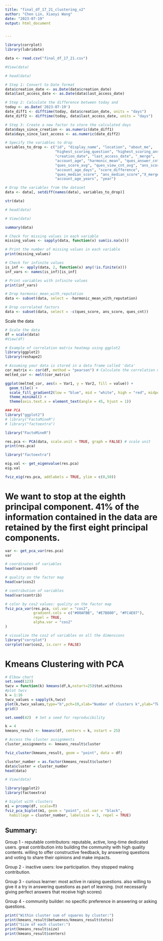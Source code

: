 ---
title: "final_df_17_21_clustering_v2"
author: "Chen Lin, Xiaoyi Wang"
date: "2023-07-19"
output: html_document


---
```{r, warning=FALSE, message=FALSE}
library(corrplot)
library(lubridate)
```


```{r}
data <- read.csv("final_df_17_21.csv")

#View(data)
```

```{r}
# head(data)
```

```{r}
# Step 1: Convert to Date format 
data$creation_date <- as.Date(data$creation_date)
data$last_access_date <- as.Date(data$last_access_date)

# Step 2: Calculate the difference between today and 
today <- as.Date('2023-07-19')
date_diff1 <- difftime(today, data$creation_date, units = "days")
date_diff2 <- difftime(today, data$last_access_date, units = "days")

# Step 3: Create a new factor to store the calculated days
data$days_since_creation <- as.numeric(date_diff1)
data$days_since_last_access <- as.numeric(date_diff2)

```


```{r}
# Specify the variables to drop
variables_to_drop <- c("id", "display_name", "location", "about_me", 
                       "highest_scoring_question", "highest_scoring_answer",
                       "creation_date", "last_access_date", "_merge",
                       "account_age", "harmonic_mean", "ques_answer_cnt_avg", 
                       "ques_score_avg", "ques_view_cnt_avg", "ans_score_avg", 
                       "account_age_days", "score_difference",
                       "ques_median_score", "ans_median_score","X_merge",
                       "account_age_years", "year")

# Drop the variables from the dataset
data <- data[, setdiff(names(data), variables_to_drop)]
```


```{r}
str(data)
```
```{r}
# head(data)
```

```{r}
# View(data)
```


```{r}
summary(data)
```


```{r}
# Check for missing values in each variable
missing_values <- sapply(data, function(x) sum(is.na(x)))

# Print the number of missing values in each variable
print(missing_values)
```

```{r}
# Check for infinite values
is_inf <- apply(data, 2, function(x) any(!is.finite(x)))
inf_vars <- names(is_inf)[is_inf]

# Print variables with infinite values
print(inf_vars)
```

```{r}
# Drop harmonic_mean_with_reputation
data <- subset(data, select = -harmonic_mean_with_reputation)
```


```{r}
# Drop correlated factors
data <- subset(data, select = -c(ques_score, ans_score, ques_cnt))
```

Scale the data
```{r}
# Scale the data
df = scale(data)
#View(df)
```


```{r}
# Example of correlation matrix heatmap using ggplot2
library(ggplot2)
library(reshape2)

# Assuming your data is stored in a data frame called 'data'
cor_matrix <- cor(df, method = "pearson") # Calculate the correlation matrix
melted_cor <- melt(cor_matrix)

ggplot(melted_cor, aes(x = Var1, y = Var2, fill = value)) +
  geom_tile() +
  scale_fill_gradient2(low = "blue", mid = "white", high = "red", midpoint = 0) +
  theme_minimal() +
  theme(axis.text.x = element_text(angle = 45, hjust = 1))

```

```{r}
### PCA
library("ggplot2")
# library("FactoMineR")
# library("factoextra")
```

```{r}
library("FactoMineR")

res.pca <- PCA(data, scale.unit = TRUE, graph = FALSE) # scale unit
print(res.pca)
```


```{r}
library("factoextra")

eig.val <- get_eigenvalue(res.pca)
eig.val
```


```{r}
fviz_eig(res.pca, addlabels = TRUE, ylim = c(0,50))
```
# We want to stop at the eighth principal component. 41% of the information contained in the data are retained by the first eight principal components.


```{r}
var <- get_pca_var(res.pca)
var
```

```{r}
# coordinates of variables
head(var$coord)

# quality on the factor map
head(var$cos2)

# contribution of variables
head(var$contrib)
```


```{r}
# color by cos2 values: quality on the factor map
fviz_pca_var(res.pca, col.var = "cos2",
             gradient.cols = c("#00AFBB", "#E7B800", "#FC4E07"),
             repel = TRUE,
             alpha.var = "cos2"
)
```

```{r}
# visualize the cos2 of variables on all the dimensions
library("corrplot")
corrplot(var$cos2, is.corr = FALSE)
```




# Kmeans Clustering with PCA


```{r, warning = FALSE}
# Elbow chart
set.seed(123)
twcv = function(k) kmeans(df,k,nstart=25)$tot.withinss
#plot twcv
k = 1:16
twcv_values = sapply(k,twcv)
plot(k,twcv_values,type="b",pch=19,xlab="Number of clusters k",ylab="TWCV")
grid()
```
```{r}
set.seed(42)  # Set a seed for reproducibility

k = 4
kmeans_result <- kmeans(df, centers = k, nstart = 25)

# Access the cluster assignments
cluster_assignments <- kmeans_result$cluster

fviz_cluster(kmeans_result, geom = "point", data = df)
```

```{r}
cluster_number = as.factor(kmeans_result$cluster)
data$cluster = cluster_number
head(data)
```

```{r}
# View(data)
```

```{r}
library(ggplot2)
library(factoextra)

# biplot with clusters
m1 = prcomp(df, scale=T)
fviz_pca_biplot(m1, geom = "point", col.var = "black",
  habillage = cluster_number, labelsize = 3, repel = TRUE)
```
## Summary:

Group 1 - reputable contributors: reputable, active, long-time dedicated users. great contribution into building the community with high quality contents. willing to offer constructive feedback, by answering questions and voting to share their opinions and make impacts.

Group 2 - inactive users: low participation. they stopped making contribution.

Group 3 - curious learner: most active in raising questions. also willing to give it a try in answering questions as part of learning. (not necessarily giving perfect answers that receive high scores)

Group 4 - community builder: no specific preference in answering or asking questions.


```{r}
print("Within cluster sum of squares by cluster:")
print(kmeans_result$betweenss/kmeans_result$totss)
print("Size of each cluster:")
print(kmeans_result$size)
print(kmeans_result$centers)
```



